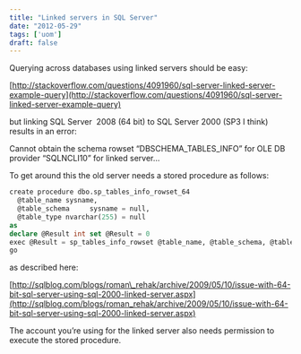 ```yaml
---
title: "Linked servers in SQL Server"
date: "2012-05-29"
tags: ['uom']
draft: false
---
```


Querying across databases using linked servers should be easy:

[http://stackoverflow.com/questions/4091960/sql-server-linked-server-example-query](http://stackoverflow.com/questions/4091960/sql-server-linked-server-example-query)

but linking SQL Server  2008 (64 bit) to SQL Server 2000 (SP3 I think) results in an error:

Cannot obtain the schema rowset “DBSCHEMA\_TABLES\_INFO” for OLE DB provider “SQLNCLI10” for linked server…

To get around this the old server needs a stored procedure as follows:
```SQL
create procedure dbo.sp_tables_info_rowset_64  
  @table_name sysname,  
  @table_schema     sysname = null,  
  @table_type nvarchar(255) = null  
as  
declare @Result int set @Result = 0  
exec @Result = sp_tables_info_rowset @table_name, @table_schema, @table_type  
go
```
as described here:

[http://sqlblog.com/blogs/roman\_rehak/archive/2009/05/10/issue-with-64-bit-sql-server-using-sql-2000-linked-server.aspx](http://sqlblog.com/blogs/roman_rehak/archive/2009/05/10/issue-with-64-bit-sql-server-using-sql-2000-linked-server.aspx)

The account you’re using for the linked server also needs permission to execute the stored procedure.
